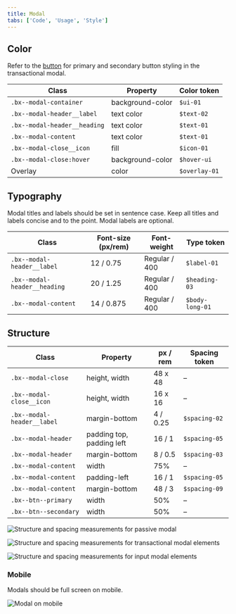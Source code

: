 ```yaml
---
title: Modal
tabs: ['Code', 'Usage', 'Style']
---
```


## Color

Refer to the [button](/components/button/style) for primary and secondary button styling in the transactional modal.

| Class                        | Property         | Color token   |
| ---------------------------- | ---------------- | ------------- |
| `.bx--modal-container`       | background-color | `$ui-01`      |
| `.bx--modal-header__label`   | text color       | `$text-02`    |
| `.bx--modal-header__heading` | text color       | `$text-01`    |
| `.bx--modal-content`         | text color       | `$text-01`    |
| `.bx--modal-close__icon`     | fill             | `$icon-01`    |
| `.bx--modal-close:hover`     | background-color | `$hover-ui`   |
| Overlay                      | color            | `$overlay-01` |

## Typography

Modal titles and labels should be set in sentence case. Keep all titles and labels concise and to the point. Modal labels are optional.

| Class                        | Font-size (px/rem) | Font-weight   | Type token      |
| ---------------------------- | ------------------ | ------------- | --------------- |
| `.bx--modal-header__label`   | 12 / 0.75          | Regular / 400 | `$label-01`     |
| `.bx--modal-header__heading` | 20 / 1.25          | Regular / 400 | `$heading-03`   |
| `.bx--modal-content`         | 14 / 0.875         | Regular / 400 | `$body-long-01` |

## Structure

| Class                      | Property                  | px / rem | Spacing token |
| -------------------------- | ------------------------- | -------- | ------------- |
| `.bx--modal-close`         | height, width             | 48 x 48  | –             |
| `.bx--modal-close__icon`   | height, width             | 16 x 16  | –             |
| `.bx--modal-header__label` | margin-bottom             | 4 / 0.25 | `$spacing-02` |
| `.bx--modal-header`        | padding top, padding left | 16 / 1   | `$spacing-05` |
| `.bx--modal-header`        | margin-bottom             | 8 / 0.5  | `$spacing-03` |
| `.bx--modal-content`       | width                     | 75%      | –             |
| `.bx--modal-content`       | padding-left              | 16 / 1   | `$spacing-05` |
| `.bx--modal-content`       | margin-bottom             | 48 / 3   | `$spacing-09` |
| `.bx--btn--primary`        | width                     | 50%      | –             |
| `.bx--btn--secondary`      | width                     | 50%      | –             |

![Structure and spacing measurements for passive modal](images/modal-style-1.png)

![Structure and spacing measurements for transactional modal elements](images/modal-style-2.png)

![Structure and spacing measurements for input modal elements](images/modal-style-4.png)

### Mobile

Modals should be full screen on mobile.

![Modal on mobile](images/modal-style-3.png)
